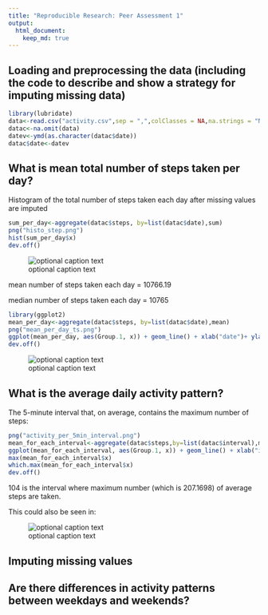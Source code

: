 ```yaml
---
title: "Reproducible Research: Peer Assessment 1"
output: 
  html_document:
    keep_md: true
---
```



## Loading and preprocessing the data (including the code to describe and show a strategy for imputing missing data)
```r
library(lubridate)
data<-read.csv("activity.csv",sep = ",",colClasses = NA,na.strings = "NA")
datac<-na.omit(data)
datev<-ymd(as.character(datac$date))
datac$date<-datev
```

## What is mean total number of steps taken per day?


Histogram of the total number of steps taken each day after missing values are imputed
```r
sum_per_day<-aggregate(datac$steps, by=list(datac$date),sum)
png("histo_step.png")
hist(sum_per_day$x)
dev.off()
```
![optional caption text](./histo_step.png)

mean number of steps taken each day = 10766.19

median number of steps taken each day = 10765

```r
library(ggplot2)
mean_per_day<-aggregate(datac$steps, by=list(datac$date),mean)
png("mean_per_day_ts.png")
ggplot(mean_per_day, aes(Group.1, x)) + geom_line() + xlab("date")+ ylab("avg. # steps / day")
dev.off()
```
![optional caption text](./mean_per_day_ts.png)

## What is the average daily activity pattern?

The 5-minute interval that, on average, contains the maximum number of steps:
```r
png("activity_per_5min_interval.png")
mean_for_each_interval<-aggregate(datac$steps,by=list(datac$interval),mean)
ggplot(mean_for_each_interval, aes(Group.1, x)) + geom_line() + xlab("interval")+ ylab("avg. # steps / interval")
max(mean_for_each_interval$x)
which.max(mean_for_each_interval$x)
dev.off()
```
104 is the interval where maximum number (which is 207.1698) of average steps are taken.

This could also be seen in:

![optional caption text](./activity_per_5min_interval.png)


## Imputing missing values



## Are there differences in activity patterns between weekdays and weekends?
